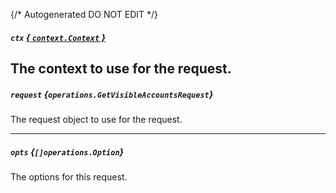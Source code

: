 {/* Autogenerated DO NOT EDIT  */}

##### `ctx` [*{ `context.Context` }*](https://pkg.go.dev/context#Context)
The context to use for the request.
---
##### `request` *{`operations.GetVisibleAccountsRequest`}*
The request object to use for the request.

<Collapsible openLabel={Labels.showProperties} closeLabel={Labels.hideProperties}>
  <GetVisibleAccountsRequest />
</Collapsible>

---
##### `opts` *{`[]operations.Option`}*
The options for this request.

